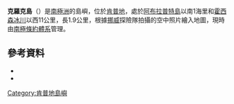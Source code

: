 {{coord|67|2|S|57|46|E|source:GNIS|display=title}}

'''克羅克島'''（{{lang-en|Krok Island}}）是[[南極洲|南極洲]]的島嶼，位於[[肯普地|肯普地]]，處於[[阿布拉普特島|阿布拉普特島]]以南1海里和[[霍西森冰川|霍西森冰川]]以西11公里，長1.9公里，根據[[挪威|挪威]]探險隊拍攝的空中照片繪入地圖，現時由[[南極條約體系|南極條約體系]]管理。

==參考資料==
*{{cite gnis | type = antarid | id = 8239| name = Krok Island| accessdate = 2013-05-20}}
*{{usgs-gazetteer|id=8239}}

{{DEFAULTSORT:Krok Island}}
[[Category:肯普地島嶼|Category:肯普地島嶼]]


{{KempLand-geo-stub}}
